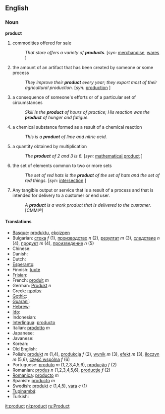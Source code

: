 ==English==

=== Noun ===

'''product'''
# commodities offered for sale
#: ''That store offers a variety of '''products'''.'' [''syn:'' [[merchandise]], [[wares]] ]
# the amount of an artifact that has been created by someone or some process 
#: ''They improve their '''product''' every year; they export most of their agricultural production.'' [''syn:'' [[production]] ]
# a consequence of someone's efforts or of a particular set of circumstances
#: ''Skill is the '''product''' of hours of practice; His reaction was the '''product''' of hunger and fatigue.''
# a chemical substance formed as a result of a chemical reaction
#: ''This is a '''product''' of lime and nitric acid.''
# a quantity obtained by multiplication
#: ''The '''product''' of 2 and 3 is 6.'' [''syn:'' [[mathematical product]] ]
# the set of elements common to two or more sets
#: ''The set of red hats is the '''product''' of the set of hats and the set of red things.'' [''syn:'' [[intersection]] ]
# Any tangible output or service that is a result of a process and that is intended for delivery to a customer or end user. 
#: ''A '''product''' is a work product that is delivered to the customer.'' [CMMI®]

==== Translations ====

*[[Basque]]: [[produktu]], [[ekoizpen]]
*Bulgarian: [[стока]] ''f'' (1), [[производство]] ''n'' (2), [[резултат]] ''m'' (3), [[следствие]] ''n'' (4), [[продукт]] ''m'' (4), [[произведение]] ''n'' (5)
*Chinese:
*Danish:
*Dutch:
*[[Esperanto]]:
*Finnish: [[tuote]]
*[[Frisian]]:
*French: [[produit]] ''m''
*German: [[Produkt]] ''n''
*Greek: [[προϊον]]
*[[Gothic]]:
*[[Guaraní]]:
*[[Hebrew]]:
*[[Ido]]:
*Indonesian: 
*[[Interlingua]]: [[producto]]
*Italian: [[prodotto]] ''m''
*Japanese:
*Javanese:
*Korean:
*Old English:
*Polish: [[produkt]] ''m'' (1,4), [[produkcja]] ''f'' (2), [[wynik]] ''m'' (3), [[efekt]] ''m'' (3), [[iloczyn]] ''m'' (5,6), [[część wspólna]] ''f'' (6)
*Portuguese: [[produto]] ''m'' (1,2,3,4,5,6), [[produção]] ''f'' (2)
*Romanian: [[produs]] ''n'' (1,2,3,4,5,6), [[producţie]] ''f'' (2)
*[[Romanica]]: [[producto]] ''m''
*Spanish: [[producto]] ''m''
*Swedish: [[produkt]] ''c'' (1,4,5), [[vara]] ''c'' (1)
*[[Tupinambá]]:
*Turkish:

[[it:product]]
[[nl:product]]
[[ru:Product]]